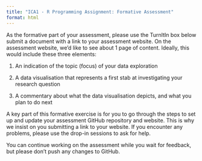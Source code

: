 ```yaml
---
title: "ICA1 - R Programming Assignment: Formative Assessment"
format: html
---
```


As the formative part of your assessment, please use the TurnItIn box below submit a document with a link to your assessment website. On the assessment website, we'd like to see about 1 page of content. Ideally, this would include these three elements:

1)  An indication of the topic (focus) of your data exploration

2)  A data visualisation that represents a first stab at investigating your research question

3)  A commentary about what the data visualisation depicts, and what you plan to do next

A key part of this formative exercise is for you to go through the steps to set up and update your assessment GitHub repository and website. This is why we insist on you submitting a link to your website. If you encounter any problems, please use the drop-in sessions to ask for help.

You can continue working on the assessment while you wait for feedback, but please don't push any changes to GitHub.
